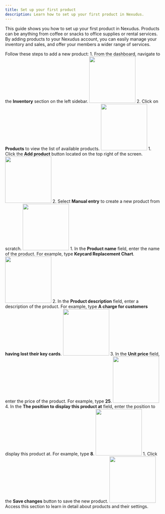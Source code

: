 ```yaml
---
title: Set up your first product
description: Learn how to set up your first product in Nexudus.
---
```


This guide shows you how to set up your first product in Nexudus. Products can be anything from coffee or snacks to office supplies or rental services. By adding products to your Nexudus account, you can easily manage your inventory and sales, and offer your members a wider range of services. 

Follow these steps to add a new product:
<Steps>
 <Step title="Navigate to Products">
    1. From the dashboard, navigate to the **Inventory** section on the left sidebar.
    <img width="150" src="/images/guides/frames/billing/product/simple-product/step_0_0.gif"/>
    2. Click on **Products** to view the list of available products.
    <img width="150" src="/images/guides/frames/billing/product/simple-product/step_0_1.gif"/>
 </Step>
 <Step title="Add a New Product">
    1. Click the **Add product** button located on the top right of the screen.
    <img width="150" src="/images/guides/frames/billing/product/simple-product/step_1_0.gif"/>
    2. Select **Manual entry** to create a new product from scratch.
    <img width="150" src="/images/guides/frames/billing/product/simple-product/step_1_1.gif"/>
 </Step>
 <Step title="Enter Product Details">
    1. In the **Product name** field, enter the name of the product. For example, type **Keycard Replacement Chart**.
    <img width="150" src="/images/guides/frames/billing/product/simple-product/step_2_0.gif"/>
    2. In the **Product description** field, enter a description of the product. For example, type **A charge for customers having lost their key cards**.
    <img width="150" src="/images/guides/frames/billing/product/simple-product/step_2_1.gif"/>
    3. In the **Unit price** field, enter the price of the product. For example, type **25**.
    <img width="150" src="/images/guides/frames/billing/product/simple-product/step_2_2.gif"/>
    4. In the **The position to display this product at** field, enter the position to display this product at. For example, type **8**.
    <img width="150" src="/images/guides/frames/billing/product/simple-product/step_2_3.gif"/>
 </Step>
 <Step title="Save the Product">
    1. Click the **Save changes** button to save the new product.
    <img width="150" src="/images/guides/frames/billing/product/simple-product/step_3_0.gif"/>
 </Step>
</Steps>
<Card horizontal title="Learn more about products" icon="book" href="/reference/billing/product">
    Access this section to learn in detail about products and their settings.
</Card>



